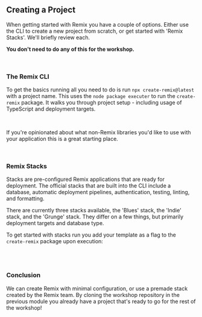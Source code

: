 
## Creating a Project

When getting started with Remix you have a couple of options. Either use the CLI
to create a new project from scratch, or get started with 'Remix Stacks'. We'll
briefly review each.

**You don't need to do any of this for the workshop.**

<br />

### The Remix CLI

To get the basics running all you need to do is run `npx create-remix@latest`
with a project name. This uses the `node package executer` to run the
`create-remix` package. It walks you through project setup - including usage of
TypeScript and deployment targets.

<CodeBlock
  text="npx create-remix@latest my-project"
  showLineNumbers={false}
  theme={dracula}
/>

<br />

If you're opinionated about what non-Remix libraries you'd like to use with your
application this is a great starting place.

<br />

### Remix Stacks

Stacks are pre-configured Remix applications that are ready for deployment. The
official stacks that are built into the CLI include a database, automatic
deployment pipelines, authentication, testing, linting, and formatting.

There are currently three stacks available, the 'Blues' stack, the 'Indie'
stack, and the 'Grunge' stack. They differ on a few things, but primarily
deployment targets and database type.

To get started with stacks run you add your template as a flag to the
`create-remix` package upon execution:

<CodeBlock
  text="npx create-remix@latest --template remix-run/indie-stack my-project"
  showLineNumbers={false}
  theme={dracula}
/>

<br />
<br />

### Conclusion

We can create Remix with minimal configuration, or use a premade stack created
by the Remix team. By cloning the workshop repository in the previous module you
already have a project that's ready to go for the rest of the workshop!
